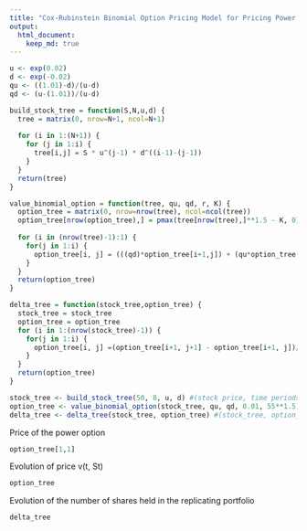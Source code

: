```yaml
---
title: "Cox-Rubinstein Binomial Option Pricing Model for Pricing Power Options"
output: 
  html_document:
    keep_md: true
---
```


```r
u <- exp(0.02)
d <- exp(-0.02)
qu <- ((1.01)-d)/(u-d)
qd <- (u-(1.01))/(u-d)

build_stock_tree = function(S,N,u,d) {
  tree = matrix(0, nrow=N+1, ncol=N+1)
  
  for (i in 1:(N+1)) {
    for (j in 1:i) {
      tree[i,j] = S * u^(j-1) * d^((i-1)-(j-1))
    }
  }
  return(tree)
}

value_binomial_option = function(tree, qu, qd, r, K) {
  option_tree = matrix(0, nrow=nrow(tree), ncol=ncol(tree))
  option_tree[nrow(option_tree),] = pmax(tree[nrow(tree),]**1.5 - K, 0)
  
  for (i in (nrow(tree)-1):1) {
    for(j in 1:i) {
      option_tree[i, j] = (((qd)*option_tree[i+1,j]) + (qu*option_tree[i+1,j+1]))/(1.01)
    }
  }
  return(option_tree)
}

delta_tree = function(stock_tree,option_tree) {
  stock_tree = stock_tree
  option_tree = option_tree
  for (i in 1:(nrow(stock_tree)-1)) {
    for(j in 1:i) {
      option_tree[i, j] =(option_tree[i+1, j+1] - option_tree[i+1, j])/(stock_tree[i+1, j+1] - stock_tree[i+1, j])
    }
  }
  return(option_tree)
}

stock_tree <- build_stock_tree(50, 8, u, d) #(stock price, time periods)
option_tree <- value_binomial_option(stock_tree, qu, qd, 0.01, 55**1.5) #(stock_tree, qu, qd, r, K)
delta_tree <- delta_tree(stock_tree, option_tree) #(stock_tree, option_tree)
```

Price of the power option

```r
option_tree[1,1]
```

Evolution of price v(t, St)
```r
option_tree
```

Evolution of the number of shares held in the replicating portfolio
```r
delta_tree
```